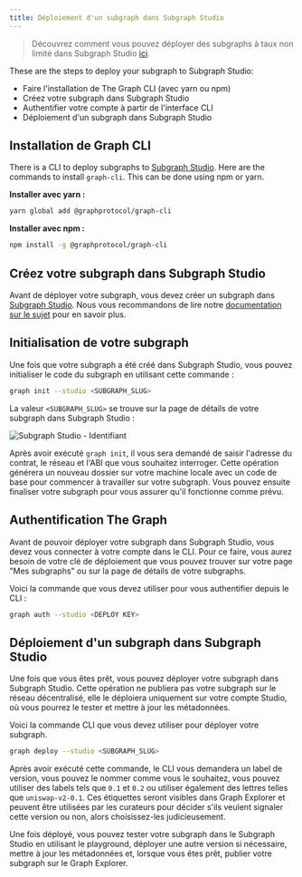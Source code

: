 ```yaml
---
title: Déploiement d'un subgraph dans Subgraph Studio
---
```


> Découvrez comment vous pouvez déployer des subgraphs à taux non limité dans Subgraph Studio [ici](https://www.notion.so/edgeandnode/The-Graph-Subgraph-Studio-Non-Rate-Limited-Chain-Integration-889fe061ee6b4423a7f8e2c8070b9294).

These are the steps to deploy your subgraph to Subgraph Studio:

- Faire l'installation de The Graph CLI (avec yarn ou npm)
- Créez votre subgraph dans Subgraph Studio
- Authentifier votre compte à partir de l'interface CLI
- Déploiement d'un subgraph dans Subgraph Studio

## Installation de Graph CLI

There is a CLI to deploy subgraphs to [Subgraph Studio](https://thegraph.com/studio/). Here are the commands to install `graph-cli`. This can be done using npm or yarn.

**Installer avec yarn :**

```bash
yarn global add @graphprotocol/graph-cli
```

**Installer avec npm :**

```bash
npm install -g @graphprotocol/graph-cli
```

## Créez votre subgraph dans Subgraph Studio

Avant de déployer votre subgraph, vous devez créer un subgraph dans [Subgraph Studio](https://thegraph.com/studio/). Nous vous recommandons de lire notre [documentation sur le sujet](/deploying/subgraph-studio) pour en savoir plus.

## Initialisation de votre subgraph

Une fois que votre subgraph a été créé dans Subgraph Studio, vous pouvez initialiser le code du subgraph en utilisant cette commande :

```bash
graph init --studio <SUBGRAPH_SLUG>
```

La valeur `<SUBGRAPH_SLUG>` se trouve sur la page de détails de votre subgraph dans Subgraph Studio :

![Subgraph Studio - Identifiant](/img/doc-subgraph-slug.png)

Après avoir exécuté `graph init`, il vous sera demandé de saisir l'adresse du contrat, le réseau et l'ABI que vous souhaitez interroger. Cette opération générera un nouveau dossier sur votre machine locale avec un code de base pour commencer à travailler sur votre subgraph. Vous pouvez ensuite finaliser votre subgraph pour vous assurer qu'il fonctionne comme prévu.

## Authentification The Graph

Avant de pouvoir déployer votre subgraph dans Subgraph Studio, vous devez vous connecter à votre compte dans le CLI. Pour ce faire, vous aurez besoin de votre clé de déploiement que vous pouvez trouver sur votre page "Mes subgraphs" ou sur la page de détails de votre subgraphs.

Voici la commande que vous devez utiliser pour vous authentifier depuis le CLI :

```bash
graph auth --studio <DEPLOY KEY>
```

## Déploiement d'un subgraph dans Subgraph Studio

Une fois que vous êtes prêt, vous pouvez déployer votre subgraph dans Subgraph Studio. Cette opération ne publiera pas votre subgraph sur le réseau décentralisé, elle le déploiera uniquement sur votre compte Studio, où vous pourrez le tester et mettre à jour les métadonnées.

Voici la commande CLI que vous devez utiliser pour déployer votre subgraph.

```bash
graph deploy --studio <SUBGRAPH_SLUG>
```

Après avoir exécuté cette commande, le CLI vous demandera un label de version, vous pouvez le nommer comme vous le souhaitez, vous pouvez utiliser des labels tels que `0.1` et `0.2` ou utiliser également des lettres telles que `uniswap-v2-0.1`. Ces étiquettes seront visibles dans Graph Explorer et peuvent être utilisées par les curateurs pour décider s'ils veulent signaler cette version ou non, alors choisissez-les judicieusement.

Une fois déployé, vous pouvez tester votre subgraph dans le Subgraph Studio en utilisant le playground, déployer une autre version si nécessaire, mettre à jour les métadonnées et, lorsque vous êtes prêt, publier votre subgraph sur le Graph Explorer.
